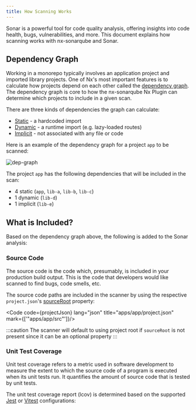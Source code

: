```yaml
---
title: How Scanning Works
---
```



Sonar is a powerful tool for code quality analysis, offering insights into code health, bugs, vulnerabilities, and more.
This document explains how scanning works with nx-sonarqube and Sonar.

## Dependency Graph

Working in a monorepo typically involves an application project and imported library projects. One of Nx's most
important features is to calculate how projects depend on each other called the [dependency graph](https://nx.dev/nx-api/nx/documents/dep-graph#graph).
The dependency graph is core to how the nx-sonarqube Nx Plugin can determine which projects to include in a given scan.

There are three kinds of dependencies the graph can calculate:
  * [Static](https://nx.dev/extending-nx/recipes/project-graph-plugins#static-dependencies) - a hardcoded import
  * [Dynamic](https://nx.dev/extending-nx/recipes/project-graph-plugins#dynamic-dependencies) - a runtime import (e.g. lazy-loaded routes)
  * [Implicit](https://nx.dev/extending-nx/recipes/project-graph-plugins#implicit-dependencies) - not associated with any file or code

Here is an example of the dependency graph for a project `app` to be scanned:

![dep-graph](../../../assets/dep-graph.png)

The project `app` has the following dependencies that will be included in the scan:
  * 4 static (`app`, `lib-a`, `lib-b`, `lib-c`)
  * 1 dynamic (`lib-d`)
  * 1 implicit (`lib-e`)

## What is Included?

Based on the dependency graph above, the following is added to the Sonar analysis:

### Source Code

The source code is the code which, presumably, is included in your production build output. This is the code that
developers would like scanned to find bugs, code smells, etc.

The source code paths are included in the scanner by using the respective `project.json`'s
[sourceRoot](https://nx.dev/nx-api/devkit/documents/ProjectConfiguration#sourceroot) property:

<Code code={projectJson} lang="json" title="apps/app/project.json" mark={['"apps/app/src"']}/>

:::caution
The scanner will default to using project root if `sourceRoot` is not present since it can be an
optional property
:::

### Unit Test Coverage

Unit test coverage refers to a metric used in software development to measure the extent to which the source code of a
program is executed when its unit tests run. It quantifies the amount of source code that is tested by unit tests.

The unit test coverage report (lcov) is determined based on the supported [Jest](https://nx.dev/nx-api/jest/executors/jest#nxjestjest)
or [Vitest](https://nx.dev/nx-api/vite/executors/test) configurations:

<Tabs>
  <TabItem label="Jest">
    <Code code={jestConfig} lang="typescript" title="libs/lib-a/jest.config.ts" mark={["'../../coverage/libs/lib-a'"]}/>
  </TabItem>
  <TabItem label="Vitest">
    <Code code={viteConfig} lang="typescript" title="libs/lib-e/vitest.config.ts" mark={["'../../coverage/libs/lib-e'"]}/>
  </TabItem>
</Tabs>
